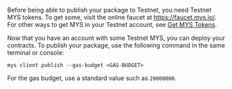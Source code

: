 Before being able to publish your package to Testnet, you need Testnet MYS tokens. To get some, visit the online faucet at https://faucet.mys.io/. For other ways to get MYS in your Testnet account, see [Get MYS Tokens](/guides/developer/getting-started/get-coins).

Now that you have an account with some Testnet MYS, you can deploy your contracts. To publish your package, use the following command in the same terminal or console:

```
mys client publish --gas-budget <GAS-BUDGET>
```

For the gas budget, use a standard value such as `20000000`.